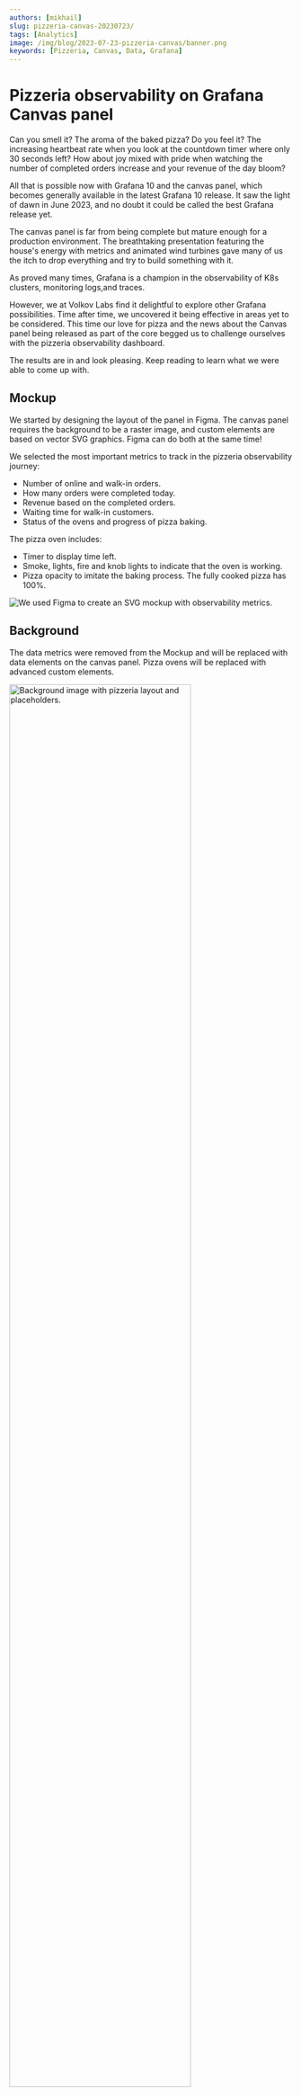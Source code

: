 ```yaml
---
authors: [mikhail]
slug: pizzeria-canvas-20230723/
tags: [Analytics]
image: /img/blog/2023-07-23-pizzeria-canvas/banner.png
keywords: [Pizzeria, Canvas, Data, Grafana]
---
```



# Pizzeria observability on Grafana Canvas panel

Can you smell it? The aroma of the baked pizza? Do you feel it? The increasing heartbeat rate when you look at the countdown timer where only 30 seconds left? How about joy mixed with pride when watching the number of completed orders increase and your revenue of the day bloom?

All that is possible now with Grafana 10 and the canvas panel, which becomes generally available in the latest Grafana 10 release. It saw the light of dawn in June 2023, and no doubt it could be called the best Grafana release yet.

The canvas panel is far from being complete but mature enough for a production environment. The breathtaking presentation featuring the house's energy with metrics and animated wind turbines gave many of us the itch to drop everything and try to build something with it.

As proved many times, Grafana is a champion in the observability of K8s clusters, monitoring logs,and traces.

However, we at Volkov Labs find it delightful to explore other Grafana possibilities. Time after time, we uncovered it being effective in areas yet to be considered. This time our love for pizza and the news about the Canvas panel being released as part of the core begged us to challenge ourselves with the pizzeria observability dashboard.

The results are in and look pleasing. Keep reading to learn what we were able to come up with.

## Mockup

We started by designing the layout of the panel in Figma. The canvas panel requires the background to be a raster image, and custom elements are based on vector SVG graphics. Figma can do both at the same time!

We selected the most important metrics to track in the pizzeria observability journey:

- Number of online and walk-in orders.
- How many orders were completed today.
- Revenue based on the completed orders.
- Waiting time for walk-in customers.
- Status of the ovens and progress of pizza baking.

The pizza oven includes:

- Timer to display time left.
- Smoke, lights, fire and knob lights to indicate that the oven is working.
- Pizza opacity to imitate the baking process. The fully cooked pizza has 100%.

<Image
  title="We used Figma to create an SVG mockup with observability metrics."
  src="/img/blog/2023-07-23-pizzeria-canvas/mockup.png"
  lazy={false}
/>

## Background

The data metrics were removed from the Mockup and will be replaced with data elements on the canvas panel. Pizza ovens will be replaced with advanced custom elements.

<Image
  title="Background image with pizzeria layout and placeholders."
  src="/img/blog/2023-07-23-pizzeria-canvas/background.png"
  width="80%"
/>

The exported background file can be placed in the `public/img/bg/` folder mapped in the Docker container or referenced from the URL in the panel's options:

<Image
  title="Background image can be placed in the container or referenced by URL."
  src="/img/blog/2023-07-23-pizzeria-canvas/bg-options.png"
  width="80%"
/>

## Pizza oven

As we mentioned the wind turbine, drone and server elements in the canvas panel look interesting, but these kinds of elements can't be easily incorporated in the working version of Grafana. New advanced elements should be scripted in the Grafana source code, compiled and built into the new Docker container to take advantage of.

Creating new advanced elements starts with a transparent SVG file. This file will be used in the React display component. We recommend including `id` attributes to identify and animate layers.

Created oven's layers consist of text, vector, and ellipse elements with added filters and effects for a natural look and feel.

<Image
  title="Pizza oven was exported as transparent SVG with id attribute to identify layers."
  src="/img/blog/2023-07-23-pizzeria-canvas/figma.png"
  width="100%"
/>

## Advanced canvas element

The advanced canvas element consist of:

- Definition with id, name, and description.
- Options with default parameters for background, and placement.
- UI options for element configuration.
- Function to return data from data sources.
- React component to display the element.

### Element definitions

All custom elements should be identified with id, name and description. Name and description will be displayed for user selection in the panel options. The default size should be set based on the exported SVG width and height.

```js
export const pizzaOvenItem: CanvasElementItem = {
  id: "pizzaOven",
  name: "Pizza Oven",
  description: "Animated pizza oven",
  display: PizzaOvenDisplay,
  defaultSize: {
    width: 200,
    height: 300,
  },
};
```

### UI configuration options

We selected `state` and `time` options as input dimensions which can be set as fixed or data source field values:

- `state` controls lights, fire and knob lights to indicate that the oven is working.
- `time` displays how much time is left and controls the opacity of the pizza layers.

```js
registerOptionsUI: (builder: any) => {
  const category = ["Pizza Oven"];
  builder
    .addCustomEditor({
      category,
      id: "state",
      path: "config.state",
      name: "State",
      editor: ResourceDimensionEditor,
    })
    .addCustomEditor({
      category,
      id: "time",
      path: "config.time",
      name: "Time",
      editor: ResourceDimensionEditor,
    });
};
```

### Values from data sources

Based on the configured options values will be static or returned from the data source. To create a `data` structure to display elements we used `getResource` method to retrieve the last value from the data source.

```js
  prepareData: (ctx: DimensionContext, cfg: PizzaOvenConfig) => {
    const stateValues = cfg?.state && ctx.getResource(cfg.state).field?.values || [];
    const timeValues = cfg?.time && ctx.getResource(cfg.time).field?.values || [];

    const data: PizzaOvenData = {
      state: stateValues.length && stateValues[stateValues.length-1],
      time: timeValues.length ? timeValues[timeValues.length-1] : 0
    };

    return data;
  },
```

### React display component

The display component for the pizza oven returns SVG graphics with smoke animation and is controlled by the configured UI options and data source values.

<details>
  <summary>An advanced element with styles, types and a React component</summary>

<Code
  url="https://github.com/VolkovLabs/volkovlabs.io/blob/main/blog/2023-07-23-pizzeria-canvas/pizzaOven.tsx"
  language="js"
/>

</details>

The proposed canvas element was created in the `public/app/features/canvas/elements/` folder and included in the registry (`public/app/features/canvas/registry.ts`) as an advanced element item:

```js
export const defaultElementItems = [
  metricValueItem, // default for now
  textItem,
  rectangleItem,
  iconItem,
  serverItem,
];

export const advancedElementItems = [
  buttonItem,
  windTurbineItem,
  droneTopItem,
  droneFrontItem,
  droneSideItem,
  pizzaOvenItem,
];

export const canvasElementRegistry =
  new Registry() <
  CanvasElementItem >
  (() => [...defaultElementItems, ...advancedElementItems]);
```

### Developing and building a Docker image

To get started with Grafana development on Mac or Linux:

1. Clone repository `git clone https://github.com/grafana/grafana.git`
2. Install dependencies `yarn install --immutable`
3. Start Frontend `yarn start`
4. Start Backend `make run`

Developing and building Docker images is explained in the [Grafana developer guide](https://github.com/grafana/grafana/blob/main/contribute/developer-guide.md).

If you followed all the steps you should see a Pizza Oven advanced element in the list:

<Image
  title="Pizza Oven element can be added to the Canvas panel."
  src="/img/blog/2023-07-23-pizzeria-canvas/layers.png"
  width="60%"
/>

## PostgreSQL with Timescale data source

For the demonstration, we used the PostgreSQL with Timescale database, which is the ultimate storage partner for Grafana. You can find an explanation in the tutorial:

<Video
  src="https://www.youtube.com/embed/SbjIWnrMIgk"
  title="Ultimate storage partner for Grafana."
/>

The table `orders` to keep track of online and walk-in orders and the cooking progress:

```sql
CREATE TABLE orders (
    id integer GENERATED BY DEFAULT AS IDENTITY PRIMARY KEY,
    created timestamp with time zone NOT NULL,
    name text,
    phone text,
    description text,
    online boolean,
    price integer,
    oven integer,
    started timestamp with time zone NOT NULL
);

CREATE SEQUENCE seq_orders START 1;

insert into orders values(nextval('seq_orders'), now(), 'Mike', '123-456-789', 'Cheese Pizza', true, 19.99, 1, now());
insert into orders values(nextval('seq_orders'), now(), 'Ella', '132-461-782', 'Pepperoni Pizza', false, 24.99, 2, now());
```

## The canvas panel is awesome

The canvas panel can be used for a variety of use cases, pizzeria included. We started working on a YouTube tutorial on how we configured the data source, prepared data, and configured the canvas panel. Subscribe to our [YouTube channel](https://www.youtube.com/@volkovlabs) not to miss it and add a comment to ask questions.

<Image
  title="Configured canvas panel with custom pizza oven elements based on the data source data."
  src="/img/blog/2023-07-23-pizzeria-canvas/pizzeria.gif"
/>
